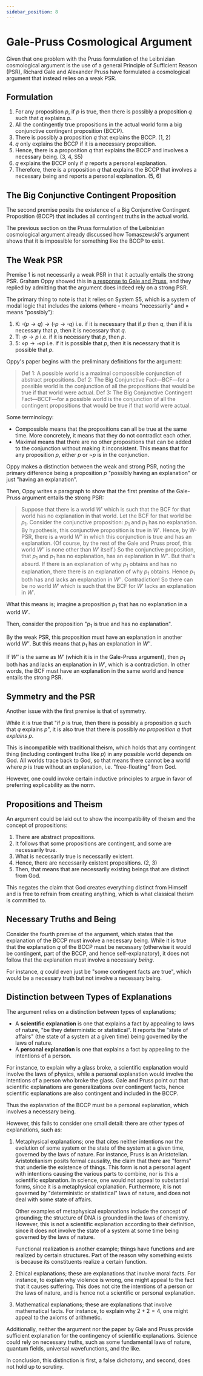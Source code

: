```yaml
---
sidebar_position: 8
---
```


# Gale-Pruss Cosmological Argument

Given that one problem with the Pruss formulation of the Leibnizian cosmological argument is the use of a general Principle of Sufficient Reason (PSR), Richard Gale and Alexander Pruss have formulated a cosmological argument that instead relies on a weak PSR.

## Formulation

1. For any proposition $p$, if $p$ is true, then there is possibly a proposition $q$ such that $q$ explains $p$.
2. All the contingently true propositions in the actual world form a big conjunctive contingent proposition (BCCP).
3. There is possibly a proposition $q$ that explains the BCCP. (1, 2)
4. $q$ only explains the BCCP if it is a necessary proposition.
5. Hence, there is a proposition $q$ that explains the BCCP and involves a necessary being. (3, 4, S5)
6. $q$ explains the BCCP only if $q$ reports a personal explanation.
7. Therefore, there is a proposition $q$ that explains the BCCP that involves a necessary being and reports a personal explanation. (5, 6)

## The Big Conjunctive Contingent Proposition

The second premise posits the existence of a Big Conjunctive Contingent Proposition (BCCP) that includes all contingent truths in the actual world.

The previous section on the Pruss formulation of the Leibnizian cosmological argument already discussed how Tomaszewski's argument shows that it is impossible for something like the BCCP to exist.

## The Weak PSR

Premise 1 is not necessarily a weak PSR in that it actually entails the strong PSR.
Graham Oppy showed this in [a response to Gale and Pruss](https://drive.google.com/file/d/1w2fBD6Lv71dFocyxwOuKyQWEge3kPckT/view?pli=1), and they replied by admitting that the argument does indeed rely on a strong PSR.

The primary thing to note is that it relies on System S5, which is a system of modal logic that includes the axioms (where $\square$ means "necessarily" and $\diamond$ means "possibly"):

1. K: $\square(p \to q) \to (\square p \to \square q)$ i.e. if it is necessary that if $p$ then $q$, then if it is necessary that $p$, then it is necessary that $q$.
2. T: $\square p \to p$ i.e. if it is necessary that $p$, then $p$.
3. 5: $\diamond p \to \square \diamond p$ i.e. if it is possible that $p$, then it is necessary that it is possible that $p$.

Oppy's paper begins with the preliminary definitions for the argument:

> Def 1: A possible world is a maximal compossible conjunction of abstract propositions.
> Def 2: The Big Conjunctive Fact—BCF—for a possible world is the conjunction of all the propositions that would be true if that world were actual.
> Def 3: The Big Conjunctive Contingent Fact—BCCF—for a possible world is the conjunction of all the contingent propositions that would be true if that world were actual.

Some terminology:

- Compossible means that the propositions can all be true at the same time.
    More concretely, it means that they do not contradict each other.
- Maximal means that there are no other propositions that can be added to the conjunction without making it inconsistent.
    This means that for any proposition $p$, either $p$ or $\neg p$ is in the conjunction.

Oppy makes a distinction between the weak and strong PSR, noting the primary difference being a proposition $p$ "possibly having an explanation" or just "having an explanation".

Then, Oppy writes a paragraph to show that the first premise of the Gale-Pruss argument entails the strong PSR:

> Suppose that there is a world $W'$ which is such that the BCF for that world has no explanation in that world. Let the BCF for that world be $p_1$.
> Consider the conjunctive proposition: $p_1$ and $p_1$ has no explanation.
> By hypothesis, this conjunctive proposition is true in $W'$. Hence, by W-PSR, there is a world $W''$ in which this conjunction is true and has an explanation.
> (Of course, by the rest of the Gale and Pruss proof, this world $W''$ is none other than $W'$ itself.)
> So the conjunctive proposition, that $p_1$ and $p_1$ has no explanation, has an explanation in $W''$. But that's absurd.
> If there is an explanation of why $p_1$ obtains and has no explanation, there there is an explanation of why $p_1$ obtains.
> Hence $p_1$ both has and lacks an explanation in $W''$. Contradiction! So there can be no world $W'$ which is such that the BCF for $W'$ lacks an explanation in $W'$.

What this means is; imagine a proposition $p_1$ that has no explanation in a world $W'$.

Then, consider the proposition "$p_1$ is true and has no explanation".

By the weak PSR, this proposition must have an explanation in another world $W''$. But this means that $p_1$ has an explanation in $W''$.

If $W''$ is the same as $W'$ (which it is in the Gale-Pruss argument), then $p_1$ both has and lacks an explanation in $W'$, which is a contradiction.
In other words, the BCF must have an explanation in the same world and hence entails the strong PSR.

## Symmetry and the PSR

Another issue with the first premise is that of symmetry.

While it is true that "if $p$ is true, then there is possibly a proposition $q$ such that $q$ explains $p$", it is also true that there is possibly *no proposition $q$ that explains $p$*.

This is incompatible with traditional theism, which holds that any contingent thing (including contingent truths like $p$) in any possible world depends on God.
All worlds trace back to God, so that means there cannot be a world where $p$ is true without an explanation, i.e. "free-floating" from God.

However, one could invoke certain inductive principles to argue in favor of preferring explicability as the norm.

## Propositions and Theism

An argument could be laid out to show the incompatibility of theism and the concept of propositions:

1. There are abstract propositions.
2. It follows that some propositions are contingent, and some are necessarily true.
3. What is necessarily true is necessarily existent.
4. Hence, there are necessarily existent propositions. (2, 3)
5. Then, that means that are necessarily existing beings that are distinct from God.

This negates the claim that God creates everything distinct from Himself and is free to refrain from creating anything, which is what classical theism is committed to.

## Necessary Truths and Being

Consider the fourth premise of the argument, which states that the explanation of the BCCP must involve a necessary being.
While it is true that the explanation $q$ of the BCCP must be necessary (otherwise it would be contingent, part of the BCCP, and hence self-explanatory), it does not follow that the explanation must involve a necessary *being*.

For instance, $q$ could even just be "some contingent facts are true", which would be a necessary truth but not involve a necessary being.

## Distinction between Types of Explanations

The argument relies on a distinction between types of explanations;

- A **scientific explanation** is one that explains a fact by appealing to laws of nature, "be they deterministic or statistical".
    It reports the "state of affairs" (the state of a system at a given time) being governed by the laws of nature.
- A **personal explanation** is one that explains a fact by appealing to the intentions of a person.

For instance, to explain why a glass broke, a scientific explanation would involve the laws of physics, while a personal explanation would involve the intentions of a person who broke the glass.
Gale and Pruss point out that scientific explanations are generalizations over contingent facts, hence scientific explanations are also contingent and included in the BCCP.

Thus the explanation of the BCCP must be a personal explanation, which involves a necessary being.

However, this fails to consider one small detail: there are other types of explanations, such as:

1. Metaphysical explanations; one that cites neither intentions nor the evolution of some system or the state of the system at a given time, governed by the laws of nature.
    For instance, Pruss is an Aristotelian. Aristotelianism posits formal causality, the claim that there are "forms" that underlie the existence of things.
    This form is not a personal agent with intentions causing the various parts to combine, nor is this a scientific explanation.
    In science, one would not appeal to substantial forms, since it is a metaphysical explanation.
    Furthermore, it is not governed by "deterministic or statistical" laws of nature, and does not deal with some state of affairs.

    Other examples of metaphysical explanations include the concept of grounding; the structure of DNA is grounded in the laws of chemistry.
    However, this is not a scientific explanation according to their definition, since it does not involve the state of a system at some time being governed by the laws of nature.

    Functional realization is another example; things have functions and are realized by certain structures. Part of the reason why something exists is because its constituents realize a certain function.

2. Ethical explanations; these are explanations that involve moral facts.
    For instance, to explain why violence is wrong, one might appeal to the fact that it causes suffering.
    This does not cite the intentions of a person or the laws of nature, and is hence not a scientific or personal explanation.

3. Mathematical explanations; these are explanations that involve mathematical facts.
    For instance, to explain why $2 + 2 = 4$, one might appeal to the axioms of arithmetic.

Additionally, neither the argument nor the paper by Gale and Pruss provide sufficient explanation for the contingency of scientific explanations.
Science could rely on necessary truths, such as some fundamental laws of nature, quantum fields, universal wavefunctions, and the like.

In conclusion, this distinction is first, a false dichotomy, and second, does not hold up to scrutiny.
